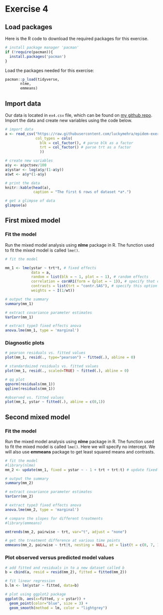# Exercise 4 {#ex4}



## Load packages

Here is the R code to download the required packages for this exercise.

```r
# install package manager 'pacman'
if (!require(pacman)){
  install.packages('pacman')
}
```

Load the packages needed for this exercise:

```r
pacman::p_load(tidyverse, 
       nlme, 
       emmeans)
```

## Import data

Our data is located in `ex4.csv` file, which can be found on [my github repo](https://raw.githubusercontent.com/luckymehra/epidem-exercises/master/data/ex4.csv). Import the data and create new variables using the code below.

```r

# import data
a <- read_csv("https://raw.githubusercontent.com/luckymehra/epidem-exercises/master/data/ex4.csv",
              col_types = cols(
                blk = col_factor(), # parse blk as a factor
                trt = col_factor() # parse trt as a factor
                ))

# create new variables
a$y <- a$pctsev/100
a$ystar <- log(a$y/(1-a$y))
a$wt <- a$y*(1-a$y)

# print the data
knitr::kable(head(a),
             caption = "The first 6 rows of dataset *a*.")

# get a glimpse of data
glimpse(a)
```


## First mixed model

### Fit the model

Run the mixed model analysis using **nlme** package in R. The function used to fit the mixed model is called `lme()`.

```r

# fit the model

mm_1 <- lme(ystar ~ trt*t, # fixed effects
            data = a, 
            random = list(blk = ~ 1, plot = ~ 1), # random effects
            correlation = corAR1(form = (plot = ~ 1)), # specify that observations within a plot are autocorrelated. Other valid arguments are corAR1, corARMA, corCAR1, corCompSymm, corExp, corGaus, corLin, corRatio, corSpher, corSymm
            contrasts = list(trt = "contr.SAS"), # specify this option to get parameter estimates similar to reported by SAS
            weights = ~ I(1/wt))

# output the summary
summary(mm_1)

# extract covariance parameter estimates
VarCorr(mm_1)

# extract type3 fixed effects anova
anova.lme(mm_1, type = 'marginal')
```

### Diagnostic plots

```r

# pearson residuals vs. fitted values
plot(mm_1, resid(., type="pearson") ~ fitted(.), abline = 0)

# standardaized residuals vs. fitted values
plot(mm_1, resid(., scaled=TRUE) ~ fitted(.), abline = 0)

# qq plot
qqnorm(residuals(mm_1))
qqline(residuals(mm_1))

#observed vs. fitted values
plot(mm_1, ystar ~ fitted(.), abline = c(0,1))
```

## Second mixed model

### Fit the model

Run the mixed model analysis using **nlme** package in R. The function used to fit the mixed model is called `lme()`. Here we will specify no intercept. We will also use **emmeans** package to get least squared means and contrasts.

```r

# fit the model
#library(nlme)
mm_2 <- update(mm_1, fixed = ystar ~ - 1 + trt + trt:t) # update fixed effects in mm_1, -1 indicates no intercept

# output the summary
summary(mm_2)

# extract covariance parameter estimates
VarCorr(mm_2)

# extract type3 fixed effects anova
anova.lme(mm_2, type = 'marginal')

# compare the slopes for different treatments
#library(emmeans)

emtrends(mm_2, pairwise ~ trt, var="t", adjust = "none")

# get the treatment difference at various time points
emmeans(mm_2, pairwise ~ trt|t, nesting = NULL, at = list(t = c(0, 7, 14, 21, 28, 35)), adjust = "none")
```

### Plot observed versus predicted model values

```r

# add fitted and residuals in to a new dataset called b
b = cbind(a, resid = resid(mm_2), fitted = fitted(mm_2))

# fit linear regression
b.lm <- lm(ystar ~ fitted, data=b)

# plot using ggplot2 package
ggplot(b, aes(x=fitted, y = ystar)) +
  geom_point(color="blue", size = 3) +
  geom_smooth(method = lm, color = "lightgrey")
```

